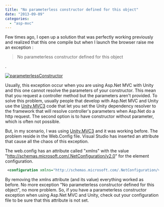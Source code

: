 ```yaml
---
title: "No parameterless constructor defined for this object"
date: "2013-09-09"
categories: 
  - "asp-mvc"
---
```


Few times ago, I open up a solution that was perfectly working previously and realized that this one compile but when I launch the browser raise me an exception :

> No parameterless constructor defined for this object

.

[![parameterlessConstructor](http://patrickdesjardins.com/blog/wp-content/uploads/2013/09/parameterlessConstructor-400x130.png)](http://patrickdesjardins.com/blog/?attachment_id=2290)

Usually, this exception occur when you are using Asp.Net MVC with Unity and this one cannot resolve the parameters of your constructor. This mean that you request a controller method but the parameters aren't provided. To solve this problem, usually people that develop with Asp.Net MVC and Unity use the [Unity.MVC3](http://unitymvc3.codeplex.com/) code that let you set the Unity dependency resolver to the framework that will resolve controller's parameters when Asp.Net do a http request. The second option is to have constructor without parameter, which is often not possible.

But, in my scenario, I was using [Unity.MVC3](http://unitymvc3.codeplex.com/) and it was working before. The problem reside in the Web.Config file. Visual Studio has inserted an attribute that cause all the chaos of this exception.

The web.config has an attribute called "xmlns" with the value "http://schemas.microsoft.com/.NetConfiguration/v2.0" for the element configuration.


```xml
 <configuration xmlns="http://schemas.microsoft.com/.NetConfiguration/v2.0"> <configSections> ... 
```


By removing the xmlns attribute (and its value) everything worked as before. No more exception "No parameterless constructor defined for this object", no more problem. So, if you have a parameterless constructor exception when using Asp.Net MVC and Unity, check out your configuration file to be sure that this attribute is not set.
